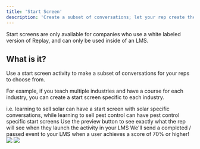 ```yaml
---
title: 'Start Screen'
description: 'Create a subset of conversations; let your rep create their own roleplay'
---
```


<Note type="warning">
  Start screens are only available for companies who use a white labeled version of Replay, and can only be used inside of an LMS.
</Note>

## What is it?

Use a start screen activity to make a subset of conversations for your reps to choose from.

For example, if you teach multiple industries and have a course for each industry, you can create a start screen specific to each industry.

<Steps>
  <Step title="Example Use Case">
    i.e. learning to sell solar can have a start screen with solar specific conversations, while learning to sell pest control can have pest control specific start screens
  </Step>
</Steps>

<Note>
  Use the preview button to see exactly what the rep will see when they launch the activity in your LMS
</Note>

<Info>
  We'll send a completed / passed event to your LMS when a user achieves a score of 70% or higher!
</Info>

<Card title="Create a Start Screen">
  <Frame>
      <img src="/images/start-screen-creation.png" />
  </Frame>
</Card>

<Card title="Preview">
  <Frame>
      <img src="/images/start-screen-preview.png" />
  </Frame>
</Card>
